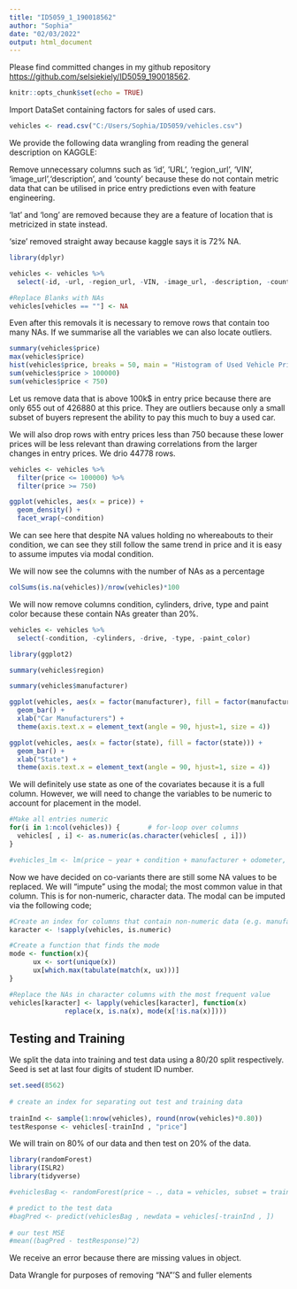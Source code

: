 ```yaml
---
title: "ID5059_1_190018562"
author: "Sophia"
date: "02/03/2022"
output: html_document
---
```


Please find committed changes in my github repository <https://github.com/selsiekiely/ID5059_190018562>.

```r
knitr::opts_chunk$set(echo = TRUE)
```

Import DataSet containing factors for sales of used cars.

```r
vehicles <- read.csv("C:/Users/Sophia/ID5059/vehicles.csv")
```

We provide the following data wrangling from reading the general description on KAGGLE:

Remove unnecessary columns such as ‘id’, ’URL', ‘region_url’, 'VIN', ‘image_url’,'description', and 'county' because these do not contain metric data that can be utilised in price entry predictions even with feature engineering.

'lat' and 'long' are removed because they are a feature of location that is metricized in state instead.

'size' removed straight away because kaggle says it is 72% NA.

```r
library(dplyr)
```

```r
vehicles <- vehicles %>% 
  select(-id, -url, -region_url, -VIN, -image_url, -description, -county, -lat, -long, -size)

#Replace Blanks with NAs
vehicles[vehicles == ""] <- NA
```

Even after this removals it is necessary to remove rows that contain too many NAs. If we summarise all the variables we can also locate outliers.

```r
summary(vehicles$price)
max(vehicles$price)
hist(vehicles$price, breaks = 50, main = "Histogram of Used Vehicle Prices", xlab = "Vehicle Price in $")
sum(vehicles$price > 100000)
sum(vehicles$price < 750)
```

Let us remove data that is above 100k$ in entry price because there are only 655 out of 426880 at this price. They are outliers because only a small subset of buyers represent the ability to pay this much to buy a used car.

We will also drop rows with entry prices less than 750 because these lower prices will be less relevant than drawing correlations from the larger changes in entry prices. We drio 44778 rows.

```r
vehicles <- vehicles %>%
  filter(price <= 100000) %>%
  filter(price >= 750)
```

```r
ggplot(vehicles, aes(x = price)) +
  geom_density() +
  facet_wrap(~condition)
```

We can see here that despite NA values holding no whereabouts to their condition, we can see they still follow the same trend in price and it is easy to assume imputes via modal condition.

We will now see the columns with the number of NAs as a percentage

```r
colSums(is.na(vehicles))/nrow(vehicles)*100
```

We will now remove columns condition, cylinders, drive, type and paint color because these contain NAs greater than 20%.

```r
vehicles <- vehicles %>% 
  select(-condition, -cylinders, -drive, -type, -paint_color)
```

```r
library(ggplot2)
```

```r
summary(vehicles$region)
```

```r
summary(vehicles$manufacturer)

ggplot(vehicles, aes(x = factor(manufacturer), fill = factor(manufacturer))) +
  geom_bar() + 
  xlab("Car Manufacturers") +
  theme(axis.text.x = element_text(angle = 90, hjust=1, size = 4))
```

```r
ggplot(vehicles, aes(x = factor(state), fill = factor(state))) +
  geom_bar() + 
  xlab("State") +
  theme(axis.text.x = element_text(angle = 90, hjust=1, size = 4))
```

We will definitely use state as one of the covariates because it is a full column. However, we will need to change the variables to be numeric to account for placement in the model.


```r
#Make all entries numeric
for(i in 1:ncol(vehicles)) {       # for-loop over columns
  vehicles[ , i] <- as.numeric(as.character(vehicles[ , i]))
}

#vehicles_lm <- lm(price ~ year + condition + manufacturer + odometer, data = vehicles, na.action = #na.omit)

```

Now we have decided on co-variants there are still some NA values to be replaced. We will "impute" using the modal; the most common value in that column. This is for non-numeric, character data. The modal can be imputed via the following code;

```r

#Create an index for columns that contain non-numeric data (e.g. manufacturer)
karacter <- !sapply(vehicles, is.numeric)

#Create a function that finds the mode
mode <- function(x){
      ux <- sort(unique(x))
      ux[which.max(tabulate(match(x, ux)))] 
}

#Replace the NAs in character columns with the most frequent value
vehicles[karacter] <- lapply(vehicles[karacter], function(x)
              replace(x, is.na(x), mode(x[!is.na(x)])))

```

## Testing and Training

We split the data into training and test data using a 80/20 split respectively. Seed is set at last
four digits of student ID number.

```r
set.seed(8562)
  
# create an index for separating out test and training data 
  
trainInd <- sample(1:nrow(vehicles), round(nrow(vehicles)*0.80))
testResponse <- vehicles[-trainInd , "price"]
```

We will train on 80% of our data and then test on 20% of the data.

```r
library(randomForest)
library(ISLR2)
library(tidyverse)
```

```r
#vehiclesBag <- randomForest(price ~ ., data = vehicles, subset = trainInd, mtry = 12, ntree = 25)

# predict to the test data 
#bagPred <- predict(vehiclesBag , newdata = vehicles[-trainInd , ])
  
# our test MSE
#mean((bagPred - testResponse)^2)
```
We receive an error because there are missing values in object.



Data Wrangle for purposes of removing "NA"'S and fuller elements

```r
```